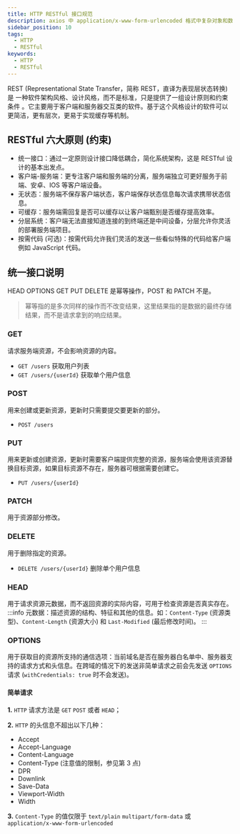 ```yaml
---
title: HTTP RESTful 接口规范
description: axios 中 application/x-www-form-urlencoded 格式中复杂对象和数组的字符串化问题
sidebar_position: 10
tags:
  - HTTP
  - RESTful
keywords:
  - HTTP
  - RESTful
---
```


<Author cost={5} publish="2023-11-7 21:32" />
REST (Representational State Transfer，简称 REST，直译为表现层状态转换) 是<Emphasis>
  一种软件架构风格、设计风格，而不是标准，只是提供了一组设计原则和约束条件
</Emphasis>。它主要用于客户端和服务器交互类的软件。基于这个风格设计的软件可以更简洁，更有层次，更易于实现缓存等机制。

## RESTful 六大原则 (约束)

- 统一接口：通过一定原则设计接口降低耦合，简化系统架构，这是 RESTful 设计的基本出发点。
- 客户端-服务端：更专注客户端和服务端的分离，服务端独立可更好服务于前端、安卓、IOS 等客户端设备。
- 无状态：服务端不保存客户端状态，客户端保存状态信息每次请求携带状态信息。
- 可缓存：服务端需回复是否可以缓存以让客户端甄别是否缓存提高效率。
- 分层系统：客户端无法直接知道连接的到终端还是中间设备，分层允许你灵活的部署服务端项目。
- 按需代码 (可选)：按需代码允许我们灵活的发送一些看似特殊的代码给客户端例如 JavaScript 代码。

## 统一接口说明

HEAD OPTIONS GET PUT DELETE 是幂等操作，POST 和 PATCH 不是。

> 幂等指的是多次同样的操作而不改变结果，这里结果指的是数据的最终存储结果，而不是请求拿到的响应结果。

### GET

请求服务端资源，不会影响资源的内容。

- `GET /users` 获取用户列表
- `GET /users/{userId}` 获取单个用户信息

### POST

用来创建或更新资源，更新时只需要提交要更新的部分。

- `POST /users`

### PUT

用来更新或创建资源，更新时需要客户端提供完整的资源，服务端会使用该资源替换目标资源，如果目标资源不存在，服务器可根据需要创建它。

- `PUT /users/{userId}`

### PATCH

用于资源部分修改。

### DELETE

用于删除指定的资源。

- `DELETE /users/{userId}` 删除单个用户信息

### HEAD

用于请求资源元数据，而不返回资源的实际内容，可用于检查资源是否真实存在。
:::info
元数据：描述资源的结构、特征和其他的信息。如：`Content-Type` (资源类型)、`Content-Length` (资源大小) 和 `Last-Modified` (最后修改时间)。
:::

### OPTIONS

用于获取目的资源所支持的通信选项：当前域名是否在服务器白名单中、服务器支持的请求方式和头信息。在跨域的情况下的发送非简单请求之前会先发送 `OPTIONS` 请求 (`withCredentials: true` 时不会发送)。

#### 简单请求

**1.** `HTTP` 请求方法是 `GET` `POST` 或者 `HEAD`；

**2.** `HTTP` 的头信息不超出以下几种：

- Accept
- Accept-Language
- Content-Language
- Content-Type (注意值的限制，参见第 3 点)
- DPR
- Downlink
- Save-Data
- Viewport-Width
- Width

**3.** `Content-Type` 的值仅限于 `text/plain` `multipart/form-data` 或 `application/x-www-form-urlencoded`
